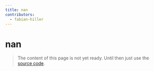 ```yaml
---
title: nan
contributors:
  - fabian-hiller
---
```


# nan

> The content of this page is not yet ready. Until then just use the [source code](https://github.com/fabian-hiller/valibot/blob/main/library/src/schemas/nan/nan.ts).
